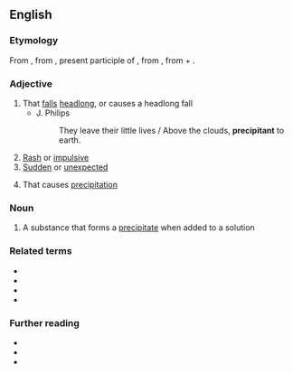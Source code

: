 {{also|précipitant}}

==English==

===Etymology===
From {{etyl|fro|en}} {{m|fro|precipitant}}, from {{etyl|la|en}} {{m|la|praecipitans}}, present participle of {{m|la|praecipitare||to cast down headlong}}, from {{m|la|praeceps||head foremost, headlong}}, from {{m|la|prae||before}} + {{m|la|caput||head}}.

===Adjective===
{{en-adj}}

# That [[fall]]s [[headlong]], or causes a headlong fall
#* J. Philips
#*: They leave their little lives / Above the clouds, '''precipitant''' to earth.
# [[rash|Rash]] or [[impulsive]]
# [[sudden|Sudden]] or [[unexpected]]
# {{lb|en|chemistry}} That causes [[precipitation]]

===Noun===
{{en-noun}}

# A substance that forms a [[precipitate]] when added to a solution

===Related terms===
* {{l|en|precipice}}
* {{l|en|precipitous}}
* {{l|en|precipitate}}
* {{l|en|precipitation}}

===Further reading===
* {{R:Webster 1913}}
* {{R:Century 1911}}
* {{R:OneLook}}